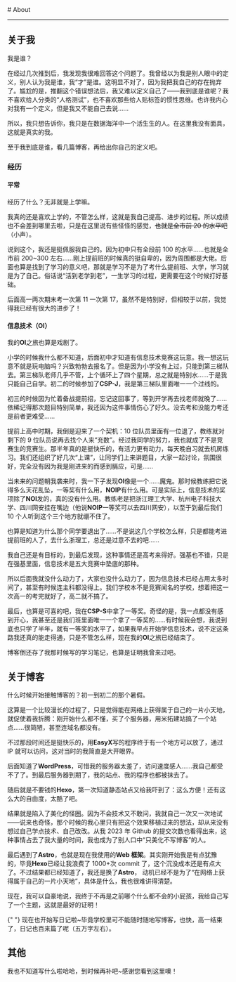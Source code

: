 
<BaseLayout title="about">
  <BaseCard title="about">
# About

---

## 关于我

我是谁？

在经过几次推到后，我发现我很难回答这个问题了。我曾经以为我是别人眼中的定义，别人认为我是谁，我“才”是谁。这明显不对了，因为我把我自己的存在抛弃了。尴尬的是，推翻这个错误想法后，我又难以定义自己了——我到底是谁呢？我不喜欢给人分类的“人格测试”，也不喜欢那些给人贴标签的惯性思维。也许我内心对我有一个定义，但是我又不能自己去说……

所以，我只想告诉你，我只是在数据海洋中一个活生生的人。在这里我没有面具，这就是真实的我。

至于我到底是谁，看几篇博客，再给出你自己的定义吧。

### 经历

#### 平常

经历了什么？无非就是上学嘛。

我真的还是喜欢上学的，不管怎么样，这就是我自己提高、进步的过程。所以成绩也不会差到哪里去啦，只是在这里说有些怪怪的感觉，~~也就是全市前 20 的水平吧~~（小声）。

说到这个，我还是挺佩服我自己的。因为初中只有全段前 100 的水平……也就是全市前 200~300 左右……刚上提前班的时候真的挺自卑的，因为周围都是大佬。后面也算是找到了学习的意义吧，那就是学习不是为了考什么提前班、大学，学习就是为了自己。俗话说“活到老学到老”，一生学习的过程，更需要在这个时候打好基础。

后面高一两次期末考一次第 11 一次第 17，虽然不是特别好，但相较于以前，我觉得我已经有很大的进步了！

#### 信息技术（OI）

我的**OI**之旅也算是戏剧了。

小学的时候我什么都不知道，后面初中才知道有信息技术竞赛这玩意。我一想这玩意不就是玩电脑吗？兴致勃勃去报名了。但是因为小学没有上过，只能到第三梯队去。第三梯队老师几乎不管，上个循环上了四个星期，总之就是特别水……于是我只能自己自学。初二的时候参加了**CSP-J**，我是第三梯队里面唯一一个过线的。

初三的时候因为忙着备战提前招，忘记这回事了，等到开学再去找老师就晚了……依稀记得那次题目特别简单，我还因为这件事情伤心了好久。没去考和没能力考还是前者更难受……

提前上高中时期，我倒是迎来了一个契机：10 位队员里面有一位退了，教练就对剩下的 9 位队员说再去找个人来“充数”。经过我同学的努力，我也就成了不是竞赛生的竞赛生。那半年真的是挺快乐的，有活力更有动力，每天晚自习就去机房练习。我们还组织了好几次“上课”，让同学们上来讲题目，大家一起讨论，氛围很好，完全没有因为我是刚进来的而感到膈应，可是……

当未来的问题朝我袭来时，我一下子发现**OI**像是一个……魔鬼。那时候教练把它说得多么天花乱坠，一等奖有什么用，**NOIP**有什么用。可是实际上，信息技术的奖项除了**NOI**发的，真的没有什么用。教练老是把浙江理工大学、杭州电子科技大学、四川网安挂在嘴边（他说**NOIP**一等奖可以去四川网安），以至于到最后我们 10 个人听到这个三个地方就绷不住了。

也算是知道为什么那个同学要退出了……不是说这几个学校怎么样，只是都能考进提前班的人了，去什么浙理工，总还是过意不去的吧……

我自己还是有目标的，到最后发现，这种事情还是高考来得好。强基也不错，只是在强基里面，信息技术是五大竞赛中垫底的那种。

所以后面我就没什么动力了，大家也没什么动力了，因为信息技术已经占用太多时间了，甚至有时候连主科都没得上。我们学校本不是竞赛闻名的学校，想着把这一次高一的考完就好了，高二就不搞了。

最后，也算是可喜的吧，我在**CSP-S**中拿了一等奖。奇怪的是，我一点都没有感到开心，我甚至还是我们班里面唯一一个拿了一等奖的……有时候我会想，我说到底也只学了半年，就有一等奖的水平了，如果我早点开始学信息技术，说不定这条路我还真的能走得通，只是不管怎么样，现在我的**OI**之旅已经结束了。

博客倒还存了我那时候写的学习笔记，也算是证明我曾来过吧。

## 关于博客

什么时候开始接触博客的？初一到初二的那个暑假。

这算是一个比较漫长的过程了，只是觉得能在网络上获得属于自己的一片小天地，就促使着我折腾：刚开始什么都不懂，买了个服务器，用米拓建站搞了一个站点……很简陋，甚至连域名都没有。

不过那段时间还是挺快乐的，用**EasyX**写的程序终于有一个地方可以放了，通过 IP 就可以访问，这对当时的我简直是大开眼界。

后面知道了**WordPress**，可惜我的服务器太差了，访问速度感人……我自己都受不了了。到最后服务器到期了，我的站点、我的程序也都被抹去了。

随后就是不要钱的**Hexo**，第一次知道静态站点又给我吓到了：这么方便！还有这么大的自由度，太酷了吧。

结果就是陷入了美化的怪圈。因为不会技术又不敢问，我就自己一次又一次地试——说来也奇怪，那个时候的我心里只有把这个效果移植过来的想法，却从来没有想过自己学点技术、自己改改。从我 2023 年 Github 的提交次数也看得出来，这种事情占去了我大量的时间，我也成为了别人口中“只美化不写博客”的人。

最后遇到了**Astro**，也就是现在我使用的**Web 框架**。其实刚开始我是有点犹豫的，毕竟**Hexo**已经让我浪费了 1000+次 commit 了，这个沉没成本还是有点大了。不过结果都已经知道了，我还是换了**Astro**， 动机已经不是为了“在网络上获得属于自己的一片小天地”，具体是什么，我也很难讲得清楚。

现在，我可以自豪地说，我终于不再是之前哪个什么都不会的小屁孩，我给自己写了一个主题，这就是最好的证明！

<div class="alert">
  {" "}
  现在也开始写日记啦~毕竟学校里可不能随时随地写博客，也快，高一结束了，日记也百来篇了呢（五万字左右）。
</div>

## 其他

我也不知道写什么啦哈哈，到时候再补吧~感谢您看到这里噢！

  </BaseCard>
</BaseLayout>
